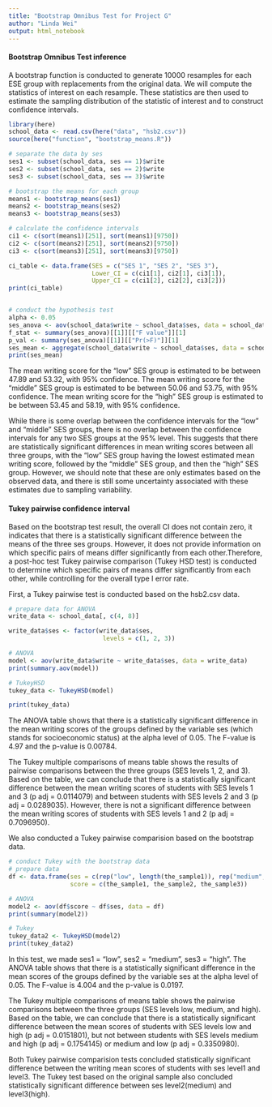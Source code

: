 ```yaml
---
title: "Bootstrap Omnibus Test for Project G"
author: "Linda Wei"
output: html_notebook
---
```


#### Bootstrap Omnibus Test inference 

A bootstrap function is conducted to generate 10000 resamples for each ESE group with replacements from the original data. We will compute the statistics of interest on each resample. These statistics are then used to estimate the sampling distribution of the statistic of interest and to construct confidence intervals.

```r
library(here)
school_data <- read.csv(here("data", "hsb2.csv"))
source(here("function", "bootstrap_means.R"))

# separate the data by ses
ses1 <- subset(school_data, ses == 1)$write
ses2 <- subset(school_data, ses == 2)$write
ses3 <- subset(school_data, ses == 3)$write

# bootstrap the means for each group
means1 <- bootstrap_means(ses1)
means2 <- bootstrap_means(ses2)
means3 <- bootstrap_means(ses3)

# calculate the confidence intervals
ci1 <- c(sort(means1)[251], sort(means1)[9750])
ci2 <- c(sort(means2)[251], sort(means2)[9750])
ci3 <- c(sort(means3)[251], sort(means3)[9750])

ci_table <- data.frame(SES = c("SES 1", "SES 2", "SES 3"),
                       Lower_CI = c(ci1[1], ci2[1], ci3[1]),
                       Upper_CI = c(ci1[2], ci2[2], ci3[2]))
print(ci_table)


# conduct the hypothesis test
alpha <- 0.05
ses_anova <- aov(school_data$write ~ school_data$ses, data = school_data)
f_stat <- summary(ses_anova)[[1]][["F value"]][1]
p_val <- summary(ses_anova)[[1]][["Pr(>F)"]][1]
ses_mean <- aggregate(school_data$write ~ school_data$ses, data = school_data, FUN = mean)
print(ses_mean)
```
The mean writing score for the "low" SES group is estimated to be between 47.89 and 53.32, with 95% confidence.
The mean writing score for the "middle" SES group is estimated to be between 50.06 and 53.75, with 95% confidence.
The mean writing score for the "high" SES group is estimated to be between 53.45 and 58.19, with 95% confidence.

While there is some overlap between the confidence intervals for the "low" and "middle" SES groups, there is no overlap between the confidence intervals for any two SES groups at the 95% level. This suggests that there are statistically significant differences in mean writing scores between all three groups, with the "low" SES group having the lowest estimated mean writing score, followed by the "middle" SES group, and then the "high" SES group. However, we should note that these are only estimates based on the observed data, and there is still some uncertainty associated with these estimates due to sampling variability.

#### Tukey pairwise confidence interval

Based on the bootstrap test result, the overall CI does not contain zero, it indicates that there is a statistically significant difference between the means of the three ses groups. However, it does not provide information on which specific pairs of means differ significantly from each other.Therefore, a post-hoc test Tukey pairwise comparison (Tukey HSD test) is conducted to determine which specific pairs of means differ significantly from each other, while controlling for the overall type I error rate.

First, a Tukey pairwise test is conducted based on the hsb2.csv data.
```r
# prepare data for ANOVA
write_data <- school_data[, c(4, 8)]

write_data$ses <- factor(write_data$ses,
                          levels = c(1, 2, 3))

# ANOVA
model <- aov(write_data$write ~ write_data$ses, data = write_data)
print(summary.aov(model))

# TukeyHSD
tukey_data <- TukeyHSD(model)

print(tukey_data)
```
The ANOVA table shows that there is a statistically significant difference in the mean writing scores of the groups defined by the variable ses (which stands for socioeconomic status) at the alpha level of 0.05. The F-value is 4.97 and the p-value is 0.00784.

The Tukey multiple comparisons of means table shows the results of pairwise comparisons between the three groups (SES levels 1, 2, and 3). Based on the table, we can conclude that there is a statistically significant difference between the mean writing scores of students with SES levels 1 and 3 (p adj = 0.0114079) and between students with SES levels 2 and 3 (p adj = 0.0289035). However, there is not a significant difference between the mean writing scores of students with SES levels 1 and 2 (p adj = 0.7096950).

We also conducted a Tukey pairwise comparision based on the bootstrap data.
```r
# conduct Tukey with the bootstrap data
# prepare data
df <- data.frame(ses = c(rep("low", length(the_sample1)), rep("medium", length(the_sample2)), rep("high", length(the_sample3))),
                 score = c(the_sample1, the_sample2, the_sample3))

# ANOVA
model2 <- aov(df$score ~ df$ses, data = df)
print(summary(model2))

# Tukey
tukey_data2 <- TukeyHSD(model2)
print(tukey_data2)
```
In this test, we made ses1 = "low", ses2 = "medium", ses3 = "high". The ANOVA table shows that there is a statistically significant difference in the mean scores of the groups defined by the variable ses at the alpha level of 0.05. The F-value is 4.004 and the p-value is 0.0197.

The Tukey multiple comparisons of means table shows the pairwise comparisons between the three groups (SES levels low, medium, and high). Based on the table, we can conclude that there is a statistically significant difference between the mean scores of students with SES levels low and high (p adj = 0.0151801), but not between students with SES levels medium and high (p adj = 0.1754145) or medium and low (p adj = 0.3350980).

Both Tukey pairwise comparision tests concluded statistically significant difference between the writing mean scores of students with ses level1 and level3. The Tukey test based on the original sample also concluded statistically significant difference between ses level2(medium) and level3(high).



